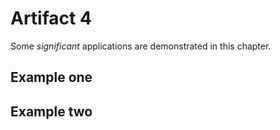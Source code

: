 # Artifact 4 {#artifact4}

Some _significant_ applications are demonstrated in this chapter.

## Example one

## Example two
